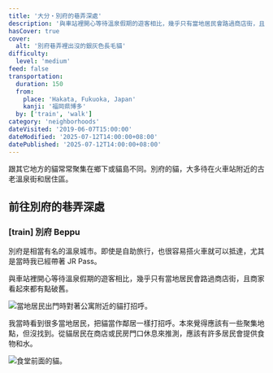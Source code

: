 ```yaml
---
title: '大分・別府的巷弄深處'
description: '與車站裡開心等待溫泉假期的遊客相比，幾乎只有當地居民會路過商店街，且商家的店面看起來都有點破舊。別府的貓大多待在火車站附近的古老溫泉街和居住區。'
hasCover: true
cover:
  alt: '別府巷弄裡出沒的銀灰色長毛貓'
difficulty:
  level: 'medium'
feed: false
transportation:
  duration: 150
  from:
    place: 'Hakata, Fukuoka, Japan'
    kanji: '福岡県博多'
  by: ['train', 'walk']
category: 'neighborhoods'
dateVisited: '2019-06-07T15:00:00'
dateModified: '2025-07-12T14:00:00+08:00'
datePublished: '2025-07-12T14:00:00+08:00'
---
```



<Abstract transportation={frontmatter.transportation} />

跟其它地方的貓常常聚集在鄉下或貓島不同。別府的貓，大多待在火車站附近的古老溫泉街和居住區。

## 前往別府的巷弄深處

### [train] 別府 Beppu

別府是相當有名的溫泉城市。即使是自助旅行，也很容易搭火車就可以抵達，尤其是當時我已經帶著 JR Pass。

與車站裡開心等待溫泉假期的遊客相比，幾乎只有當地居民會路過商店街，且商家看起來都有點破舊。

![當地居民出門時對著公寓附近的貓打招呼。](@assets/oita-beppu/resident.jpg)

我當時看到很多當地居民，把貓當作鄰居一樣打招呼。本來覺得應該有一些聚集地點，但沒找到。從貓居民在商店或民房門口休息來推測，應該有許多居民會提供食物和水。

![食堂前面的貓。](@assets/oita-beppu/kanban.jpg)
